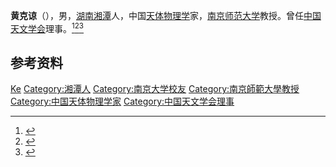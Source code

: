'''黄克谅'''（{{bd|1939年|}}），男，[[湖南|湖南]][[湘潭|湘潭]]人，中国[[天体物理学|天体物理学]]家，[[南京师范大学|南京师范大学]]教授。曾任[[中国天文学会|中国天文学会]]理事。<ref>{{Cite book|title=中华当代文化名人大辞典|author=张品兴, 殷登祥, 陈有进等主编|publisher=中国广播电视出版社|year=1992|isbn=9787504315137|location=北京|pages=}}</ref><ref>{{Cite book|title=湖南百科全书|author=禹舜主编; 洪期钧副主编|publisher=岳麓书社|year=1999|isbn=|location=长沙|pages=}}</ref><ref>{{Cite book|title=二十世纪中国名人辞典|author=蔡开松, 于信凤主编; 曾卓明, 周溯源, 赵书刚副主编|publisher=辽宁人民出版社|year=1991|isbn=|location=沈阳|pages=}}</ref>

== 参考资料 ==
{{reflist}}

{{中国人物小作品}}
{{Navboxes
| title  = 黄克谅在[[中国天文学会|中国天文学会]]的职务
| list1  =
{{中国天文学会第五届理事会}}
{{中国天文学会第六届理事会}}
}}

{{Authority control}}
{{DEFAULTSORT:Huang黄}}
[[Category:黄姓|Ke]]
[[Category:湘潭人|Category:湘潭人]]
[[Category:南京大学校友|Category:南京大学校友]]
[[Category:南京師範大學教授|Category:南京師範大學教授]]
[[Category:中国天体物理学家|Category:中国天体物理学家]]
[[Category:中国天文学会理事|Category:中国天文学会理事]]
